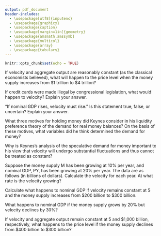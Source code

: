 ```yaml
---
output: pdf_document
header-includes: 
  - \usepackage[utf8]{inputenc}
  - \usepackage{graphicx}
  - \usepackage{caption}
  - \usepackage[margin=1in]{geometry}
  - \usepackage{amsmath,amssymb}
  - \usepackage{multicol}
  - \usepackage{array}
  - \usepackage{tabulary}
---
```


```r
knitr::opts_chunk$set(echo = TRUE)
```

\newcommand{\class}{EC 370}
\newcommand{\term}{Xiang LI (GE)}
\newcommand{\examnum}{Chapter 19 - Practice}

\noindent
\begin{tabular*}{\textwidth}{l @{\extracolsep{\fill}} r @{\extracolsep{6pt}} l}
\textbf{\class} & \textbf{Name: } & \makebox[2in]{\hrulefill}\\
\textbf{\term} &&\\
\textbf{\examnum} & \textbf{UO ID: } & \makebox[2in]{\hrulefill}\\
\end{tabular*}
\rule[2ex]{\textwidth}{2pt}




\textbf{QUESTION 1} 

If velocity and aggregate output are reasonably constant (as the classical economists believed), what will happen to the price level when the money supply increases from \$1 trillion to \$4 trillion?





\vspace{1in}
\textbf{QUESTION 2} 

If credit cards were made illegal by congressional legislation, what would happen to velocity? Explain your answer.




\vspace{1in}
\textbf{QUESTION 3} 

"If nominal GDP rises, velocity must rise." Is this statement true, false, or uncertain? Explain your answer.



<!---
\vspace{1in}
\textbf{QUESTION 4} 

"Persistent budget deficits always lead to higher inflation." Is this statement true, false, or uncertain? Explain your answer.
--->


\vspace{1in}
\textbf{QUESTION 4} 

What three motives for holding money did Keynes consider in his liquidity preference theory of the demand for real money balances? On the basis of these motives, what variables did he think determined the demand for money?

\newpage
\textbf{QUESTION 5} 

Why is Keynes's analysis of the speculative demand for money important to his view that velocity will undergo substantial fluctuations and thus cannot be treated as constant?




\vspace{1in}
\textbf{QUESTION 6} 

Suppose the money supply M has been growing at 10\% per year, and nominal GDP, PY, has been growing at 20\% per year. The data are as follows (in billions of dollars). Calculate the velocity for each year. At what rate is the velocity growing?


\begin{center}
\begin{tabular}{|c p{2cm} p{2cm} p{2cm}|} 
\hline
 & \textbf{2018} & \textbf{2019} & \textbf{2020} \\ [1.0 ex] 
 \hline
 $M$ & 100 &  110 & 121 \\ 
 \hline
  $PY$ & 1000 & 1200  & 1440 \\
\hline
\end{tabular}
\end{center} 



\vspace{1in}
\textbf{QUESTION 7} 

Calculate what happens to nominal GDP if velocity remains constant at 5 and the money supply increases from \$200 billion to \$300 billion.



\vspace{1in}
\textbf{QUESTION 8} 

What happens to nominal GDP if the money supply grows by 20\% but velocity declines by 30\%?



\vspace{1in}
\textbf{QUESTION 9} 

If velocity and aggregate output remain constant at 5 and \$1,000 billion, respectively, what happens to the price level if the money supply declines from \$400 billion to \$300 billion?



